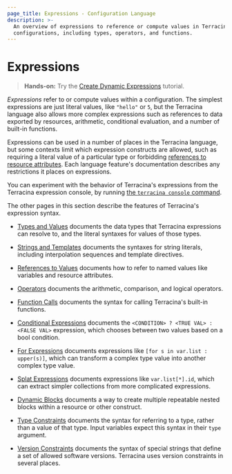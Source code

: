 ```yaml
---
page_title: Expressions - Configuration Language
description: >-
  An overview of expressions to reference or compute values in Terracina
  configurations, including types, operators, and functions.
---
```


# Expressions

> **Hands-on:** Try the [Create Dynamic Expressions](/terracina/tutorials/configuration-language/expressions?utm_source=WEBSITE&utm_medium=WEB_IO&utm_offer=ARTICLE_PAGE&utm_content=DOCS) tutorial.

_Expressions_ refer to or compute values within a configuration.
The simplest expressions are just literal values, like `"hello"` or `5`,
but the Terracina language also allows more complex expressions such as
references to data exported by resources, arithmetic, conditional evaluation,
and a number of built-in functions.

Expressions can be used in a number of places in the Terracina language,
but some contexts limit which expression constructs are allowed,
such as requiring a literal value of a particular type or forbidding
[references to resource attributes](/terracina/language/expressions/references#references-to-resource-attributes).
Each language feature's documentation describes any restrictions it places on
expressions.

You can experiment with the behavior of Terracina's expressions from
the Terracina expression console, by running
[the `terracina console` command](/terracina/cli/commands/console).

The other pages in this section describe the features of Terracina's
expression syntax.

- [Types and Values](/terracina/language/expressions/types)
  documents the data types that Terracina expressions can resolve to, and the
  literal syntaxes for values of those types.

- [Strings and Templates](/terracina/language/expressions/strings)
  documents the syntaxes for string literals, including interpolation sequences
  and template directives.

- [References to Values](/terracina/language/expressions/references)
  documents how to refer to named values like variables and resource attributes.

- [Operators](/terracina/language/expressions/operators)
  documents the arithmetic, comparison, and logical operators.

- [Function Calls](/terracina/language/expressions/function-calls)
  documents the syntax for calling Terracina's built-in functions.

- [Conditional Expressions](/terracina/language/expressions/conditionals)
  documents the `<CONDITION> ? <TRUE VAL> : <FALSE VAL>` expression, which
  chooses between two values based on a bool condition.

- [For Expressions](/terracina/language/expressions/for)
  documents expressions like `[for s in var.list : upper(s)]`, which can
  transform a complex type value into another complex type value.

- [Splat Expressions](/terracina/language/expressions/splat)
  documents expressions like `var.list[*].id`, which can extract simpler
  collections from more complicated expressions.

- [Dynamic Blocks](/terracina/language/expressions/dynamic-blocks)
  documents a way to create multiple repeatable nested blocks within a resource
  or other construct.

- [Type Constraints](/terracina/language/expressions/type-constraints)
  documents the syntax for referring to a type, rather than a value of that
  type. Input variables expect this syntax in their `type` argument.

- [Version Constraints](/terracina/language/expressions/version-constraints)
  documents the syntax of special strings that define a set of allowed software
  versions. Terracina uses version constraints in several places.
